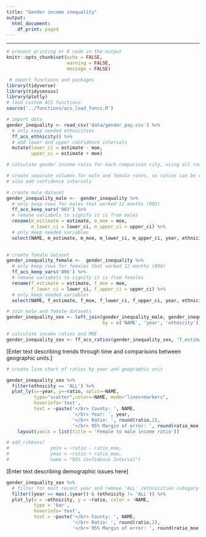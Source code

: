 ```yaml
---
title: "Gender income inequality"
output:
  html_document:
    df_print: paged
---
```

---

```r
# prevent printing or R code in the output
knitr::opts_chunk$set(echo = FALSE,
                      warning = FALSE,
                      message = FALSE)
```

```r
 # import functions and packages
library(tidyverse)
library(tidycensus)
library(plotly)
# load custom ACS functions
source('../functions/acs_load_funcs.R')

```

```r
# import data 
gender_inequality <- read_csv('data/gender_pay.csv') %>%
  # only keep needed ethnicities
  ff_acs_ethnicity() %>%
  # add lower and upper confidence intervals
  mutate(lower_ci = estimate - moe,
         upper_ci = estimate + moe)
```

```r
# calculate gender income ratio for each comparison city, using all races and separating by year

# create separate columns for male and female rates, so ratios can be calculated
# also add confidence intervals

# create male dataset
gender_inequality_male <-  gender_inequality %>%
  # only keep rows for males that worked 12 months (003)
  ff_acs_keep_vars('003') %>%
  # remane variabels to signify it is from males
  rename(m_estimate = estimate, m_moe = moe,
         m_lower_ci = lower_ci, m_upper_ci = upper_ci) %>%
  # only keep needed variables
  select(NAME, m_estimate, m_moe, m_lower_ci, m_upper_ci, year, ethnicity)
  

# create female dataset
gender_inequality_female <-  gender_inequality %>%
  # only keep rows for females that worked 12 months (006)
  ff_acs_keep_vars('006') %>%
  # remane variabels to signify it is from females
  rename(f_estimate = estimate, f_moe = moe,
         f_lower_ci = lower_ci, f_upper_ci = upper_ci) %>%
  # only keep needed variables
  select(NAME, f_estimate, f_moe, f_lower_ci, f_upper_ci, year, ethnicity)

# join male and female datasets
gender_inequality_sex <- left_join(gender_inequality_male, gender_inequality_female,
                                   by = c('NAME', 'year', 'ethnicity'))

# calculate income ratios and MOE
gender_inequality_sex <- ff_acs_ratios(gender_inequality_sex, 'f_estimate', 'f_moe', 'm_estimate', 'm_moe')
```

[Enter text describing trends through time and comparisons between geographic units.]

```r
# create line chart of ratios by year and geographic unit

gender_inequality_sex %>%
  filter(ethnicity == 'ALL') %>%
  plot_ly(x=~year, y=~ratio, split=~NAME,
          type="scatter",color=~NAME, mode="lines+markers",
          hoverinfo='text', 
          text = ~paste('</br> County: ', NAME,
                        '</br> Year: ', year,
                        '</br> Ratio: ', round(ratio,2),
                        '</br> 95% Margin of error: ', round(ratio_moe,2))) %>%
    layout(yaxis = list(title = 'Female to male income ratio'))

# add_ribbons(
#               ymin = ~ratio - ratio_moe,
#               ymax = ~ratio + ratio_moe,
#               name = "95% Confidence Interval")
```

[Enter text describing demographic issues here]

```r
gender_inequality_sex %>%
  # filter for most recent year and remove 'ALL' rethnicities category
  filter((year == max(.$year)) & (ethnicity != 'ALL')) %>%
  plot_ly(x = ~ethnicity, y = ~ratio, color = ~NAME,
          type = 'bar',
          hoverinfo='text', 
          text = ~paste('</br> County: ', NAME,
                        '</br> Ratio: ', round(ratio,2),
                        '</br> 95% Margin of error: ', round(ratio_moe,2)))
```